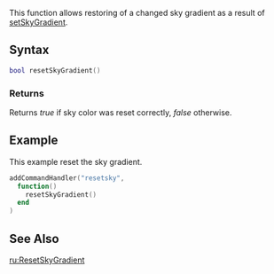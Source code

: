 
{{Server client function}}
This function allows restoring of a changed sky gradient as a result of [[/setSkyGradient.md|setSkyGradient]].

==Syntax==
<syntaxhighlight lang="lua">
bool resetSkyGradient()
</syntaxhighlight>

===Returns===
Returns ''true'' if sky color was reset correctly, ''false'' otherwise.

==Example==
This example reset the sky gradient.
<syntaxhighlight lang="lua">
addCommandHandler("resetsky",
  function()
    resetSkyGradient()
  end
)
</syntaxhighlight>

==See Also==
{{World functions}}

[[/ru:ResetSkyGradient.md|ru:ResetSkyGradient]]